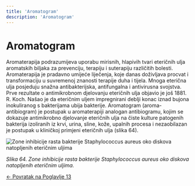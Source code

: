 ```yaml
---
title: 'Aromatogram'
description: 'Aromatogram'
---
```


# Aromatogram

Aromaterapija podrazumijeva uporabu mirisnih, hlapivih tvari eteričnih ulja aromatskih biljaka za prevenciju, terapiju i suterapiju različitih bolesti. Aromaterapija je pradavno umijeće liječenja, koje danas doživljava procvat i transformaciju u suvremenoj znanosti terapije duha i tijela. Mnoga eterična ulja posjeduju snažna antibakterijska, antifungalna i antivirusna svojstva. Prve rezultate o antimikrobnom djelovanju eteričnih ulja objavio je još 1881. R. Koch. Našao je da eteričnim uljem impregnirani deblji konac iznad bujona inokuliranog s bakterijama ubija bakterije. Aromatogram (aroma-antibiogram) je postupak u aromaterapiji analogan antibiogramu, kojim se dokazuje antimikrobno djelovanje eteričnih ulja na čiste kulture patogenih bakterija izoliranih iz krvi, urina, sline, kože, upalnih procesa i nezaobilazan je postupak u kliničkoj primjeni eteričnih ulja (slika 64).

![Zone inhibicije rasta bakterije Staphylococcus aureus oko diskova natopljenih eteričnim uljima](/Images/slika64.jpg)

*Slika 64. Zone inhibicije rasta bakterije Staphylococcus aureus oko diskova natopljenih eteričnim uljima.*

[← Povratak na Poglavlje 13](../poglavlje-13)
